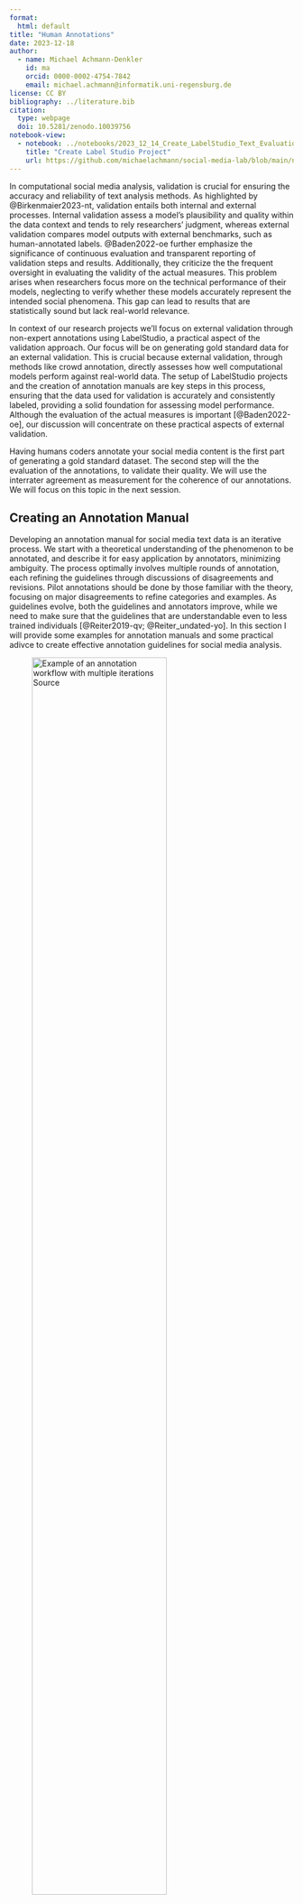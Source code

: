 ```yaml
---
format: 
  html: default
title: "Human Annotations"    
date: 2023-12-18
author:
  - name: Michael Achmann-Denkler
    id: ma
    orcid: 0000-0002-4754-7842
    email: michael.achmann@informatik.uni-regensburg.de
license: CC BY
bibliography: ../literature.bib
citation:
  type: webpage
  doi: 10.5281/zenodo.10039756
notebook-view:
  - notebook: ../notebooks/2023_12_14_Create_LabelStudio_Text_Evaluation.ipynb 
    title: "Create Label Studio Project"
    url: https://github.com/michaelachmann/social-media-lab/blob/main/notebooks/2023_12_14_Create_LabelStudio_Text_Evaluation.ipynb
---
```


In computational social media analysis, validation is crucial for ensuring the accuracy and reliability of text analysis methods. As highlighted by @Birkenmaier2023-nt, validation entails both internal and external processes. Internal validation assess a model's plausibility and quality within the data context and tends to rely researchers' judgment, whereas external validation compares model outputs with external benchmarks, such as human-annotated labels. @Baden2022-oe further emphasize the significance of continuous evaluation and transparent reporting of validation steps and results. Additionally, they criticize the the frequent oversight in evaluating the validity of the actual measures. This problem arises when researchers focus more on the technical performance of their models, neglecting to verify whether these models accurately represent the intended social phenomena. This gap can lead to results that are statistically sound but lack real-world relevance.

In context of our research projects we'll focus on external validation through non-expert annotations using LabelStudio, a practical aspect of the validation approach. Our focus will be on generating gold standard data for an external validation. This is crucial because external validation, through methods like crowd annotation, directly assesses how well computational models perform against real-world data. The setup of LabelStudio projects and the creation of annotation manuals are key steps in this process, ensuring that the data used for validation is accurately and consistently labeled, providing a solid foundation for assessing model performance. Although the evaluation of the actual measures is important [@Baden2022-oe], our discussion will concentrate on these practical aspects of external validation.

Having humans coders annotate your social media content is the first part of generating a gold standard dataset. The second step will the the evaluation of the annotations, to validate their quality. We will use the interrater agreement as measurement for the coherence of our annotations. We will focus on this topic in the next session.

## Creating an Annotation Manual
Developing an annotation manual for social media text data is an iterative process. We start with a theoretical understanding of the phenomenon to be annotated, and describe it for easy application by annotators, minimizing ambiguity. The process optimally involves multiple rounds of annotation, each refining the guidelines through discussions of disagreements and revisions. Pilot annotations should be done by those familiar with the theory, focusing on major disagreements to refine categories and examples. As guidelines evolve, both the guidelines and annotators improve, while we need to make sure that the guidelines that are understandable even to less trained individuals [@Reiter2019-qv; @Reiter_undated-yo]. In this section I will provide some examples for annotation manuals and some practical adivce to create effective annotation guidelines for social media analysis.

![Example of an annotation workflow with multiple iterations [Source](https://nilsreiter.de/blog/2017/howto-annotation)](/images/annotation-workflow.png){width=75%}

Practically speaking, get started by creating a document which can be shared online, e.g. on [Google Docs](https://docs.google.com/) or [CodiMD](https://md.digitalhumanities.io/). I suggest to structure you document as follows:

```
.
├── Introduction
│   ├── Outline the research project:
│   │   ├── What is your goal?
│   │   └── Why do you need the help of annotators?
│   ├── What can annotators expect?
│   └── How are they being reimbursed? 
├── Overview of all steps, e.g.
│   ├── How and where to register
│   └── When to act
├── Software Manual (LabelStudio HowTo)
│   ├── Annotation Interface
│   └── Keyboard Shortcuts
├── Introduction to Variables
│   ├── Definition for each variable / Values
│   └── Instructions for each variable / Values
└── Examples for each Variable
    ├── Positive Examples
    └── Negative Examples
```

Make use of tables, images and formatting to guide the attention of the readers to the right places. Put emphasize on the most important parts of the annotation manual to gain good quality annotations. I have created several annotation projects in the past. The quality of the manuals started evolving as well. Take a look at the examples for a better understanding of good formatting and how to present examples to your annotators:

* [Coding categories for images (German)](https://md.digitalhumanities.io/s/CW3TLUz5V)
* [Coding policy issues for text (German)](https://md.digitalhumanities.io/s/mMe--msnX)
* [Coding multiple content variables for text (German)](https://md.digitalhumanities.io/s/qemlDtXK0)

Based on my personal experience I would recommend to:

1. Focus on few variables per annotation project, due to two reasons: On the one hand it is easiert to read a short annotation manual for one or few variables and then keep annotating. We do not need to keep switching between tasks and thus to look up the definition of the one or the other variable again and again. On the other hand the software which we are going to use (LabelStudio) has a neat keyboard shortcut feature: This enables annotators to quickle select values by pressing buttons on their keyboard. The less options, the better shortcuts can be used (and remembered).
2. Generally speaking: Less is more. Keep the amount of variables low. Stick to one modality at a time. Keep the total amount of annotations per annotator at a manageable level (e.g. 2-3 hours of work) and ask the participants to take breaks when coding! 
3. Through my annotations B.A. Students reached consistently lower annotation quality than M.A. / M.Sc. students. 
4. To improve the quality I have experimented with Google Forms and generated a quiz. We can provide the correct solutions to questions, ask future annotators to take the quiz and they will receive some feedback on a test round of coding before starting the actual project. 
5. In another approach to improve the quality I asked to participants first code a small subsets and take a qualitative look at the results. I gave feedback and resolved conflicts before adding the annotators to my actual project.

:::{.column-page}
![A negative example: This annotation interface, based on @Hasler2021-gg, slows the annotation process down: Keyboard shortcuts cannot be used efficiently.](/images/labelstudio.png)
:::

## Setup an annotation project
We are going to use [Label Studio](https://labelstud.io/) as an annotation interface. While we do not need to use a specialized software, Label Studio makes the process of setting up annotation projects, inviting and organizing annotators, and the actual annotation a lot easier. A low resource alternative to specialized annotation software is Excel: Convert your text DataFrame to an Excel sheet, delete all but the text columns, add columns for your variables, and write a detailed annotation manual for your coders how to fill in your Excel sheet. These steps are easy to reproduce and quick to implement, yet the specialized software makes sure that annotator input follows your standard as you may define a detailed interface, it shuffles the order of annotations, and it offers keyboard shortcuts to speed up annotations. Additionally (when using the Enterprise version which is free for researchers), it tracks time spent on annotations and calculates first scores to estimate interrater reliability. [My Medium story "How to Accelerate your Annotation Process for Visual Social Media Analysis with Label Studio"](https://achmann.dev/how-to-accelerate-your-annotation-process-for-visual-social-media-analysis-with-label-studio-24c980a909f6) goes into more detail.

For our seminar, we are going to use a self-hosted version of Label Studio. The biggest draw back is the limitation of one annotation per document. We can, however, overcome this limitation by setting up the same project three times and calculating  interrater agreement measures ourselves (we are, of course, going to use standardized measures like Cohen's $\kappa$, see [Agreement & Evaluation](/evaluation/agreement.qmd)).

::: {.callout-important}
The paragraphs below showcase the setup of a text annotation project. [Please follow this link for the specialized instructions when working with images](label-studio-images.qmd)!
:::

### Setup a Label Studio project
The [Label Studio Text Evaluation Notebook](https://github.com/michaelachmann/social-media-lab/blob/main/notebooks/2023_12_14_Create_LabelStudio_Text_Evaluation.ipynb) guides you step by step through the automated creation of a labelstudio project:

{{< embed ../notebooks/2023_12_14_Create_LabelStudio_Text_Evaluation.ipynb echo=true >}}

### Designing an Interface
While the above notebook contains some logic to algorithmically generate a simple annotation interface, I recommend to customize your interface using the [Interface XML Tags](https://labelstud.io/tags) and CSS. In order to change the interface, open your project and click on *Settings*. 

![The *Settings* button in the top-right corner of annotation projects.](/images/ls-settings.png){width="50%"}

Next, select the *Labeling Interface* section and switch to code view. Here we can modify the interface using the custom Label Studio XML in a manner similar to HTML pages. 

![The *Labeling Interface* in the project settings](/images/ls-interface-settings.png)

When workig with Text the next tag is essential:

```XML
<Text name="Text" value="$Text"/>
```

Here we define a `Text` tag with the name `Text`, prefilled with the content of the `Text` column of the previously uploaded DataFrame, through the `$Text` placeholder. If you wanted to e.g. fill the tag with the `identifier` column set `value="$identifier"`. 

Here is an example of a clear and simple coding interface that I used in a past project:

![An example of a labeling interface for political communication.](/images/ls-interface.png){width=75%}

::: {.callout-note}
Note the *Unsure* option: It is good practice to offer annotators a fallback option in case of uncertainty. These uncertainties can, at a later stage, be resolved, e.g. through an expert review.
:::


And the XML / CSS code for the interface:

```xml
<View>
   <Style> .caption { background: white; padding: 10px; border-radius: 5px; font-size:medium; max-width:728px; margin:auto;}</Style>
  <Style> .interface {padding: 20px; margin: auto;}</Style>
  <View className="caption">
   <Text name="Text" value="$Text"/>
  </View>
  <View style="display:flex; box-shadow: 2px 2px 5px #999; padding: 5px; border-radius: 5px; max-width:680px; margin: auto; margin-top: 2em;">
    <View className="interface">
<Header value="Positioning" /><Choices name="Positioning" choice="single" toName="Text"><Choice value="True" /><Choice value="False" selected="true" /><Choice value="Unsure" /></Choices>
    </View>
    <View className="interface">
      <Header value="Call to Action" /><Choices name="Call to Action" showInline="false" choice="single" toName="Text"><Choice value="True" /><Choice value="False" selected="true"  /><Choice value="Unsure" /></Choices>
    </View>
    <View className="interface">
      <Header value="Documenation" /><Choices name="Documentation" showInline="false" choice="single" toName="Text"><Choice value="True" /><Choice value="False" selected="true"  /><Choice value="Unsure" /></Choices>
    </View>
    <View className="interface">
      <Header value="Unleserlich" /><Choices name="OCR" showInline="false" choice="single" toName="Text"><Choice value="True" /><Choice value="False" selected="true"  /><Choice value="Unsure" selected="false" style="visibility:hidden;"/></Choices>
    </View>
  </View>
    </View>
```

::: {.callout-tip}
Give it a try to design an interface [with the help of ChatGPT](https://chat.openai.com/share/9a7ef2e4-5a5d-423d-a458-31ef830b5bbc)! Beware, the linked chat generated a mediocre solution: Some `style` tags are not being applied, yet the interface is fully functional and looks better than the standard interface. Generating an optimal interface takes time, both in conversation with ChatGPT, and from scratch.
:::

Overall, the provided notebook and examples offer various options to export your social media data to label studio and to create a custom interface for your annotation project. It is, as outlined in the [creating an annotation manual](#creating-an-annotation-manual), important to test the annotation manual **and** the annotation interface through multiple iterations. Make use of your project teams here!


## Collect Annotations

The annotation manual is written, the data has been added to a label studio project, the manual and interface have both been tested and improved through several iterations: Now you are ready to invite annotators to your project! In context of our research seminar we aim at non-expert annotators. We may make use of our "Versuchspersonenstunden" (*participant hours*) system, thus we may hire students as annotators. For each hour of participation, their receive one participant hours. An ideal annotation project in this context should not exceed two hours! The [uni website](https://www.uni-regensburg.de/sprache-literatur-kultur/medieninformatik/studium/versuchspersonenstunden/index.html) offers all information on participant hours. Additionally, members from each group are welcome to participate in the other's annotation projects, allowing for mutual exchange of participation.

## Conclusion
@Baden2022-oe and @Birkenmaier2023-nt provide sound arguments for the need of validation when working with methods of computational text analysis. This chapter outlined the first practical steps towards an external validation of computational classifications: Creating an annotation manual, and setting up an annotation project. In the next session, we will take a look at the actual evaluation of computational classifications: First we are going to evaluate the quality of our human annotations through interrater agreement measurements. In an intermediary step we will derive ground truth data through majority decisions (following a common practiceto improve the quality of the final dataset [@Davani2022-nu]), before calculating the evaluation metrics (accuracy, refall, F1-scores) for our model comparing the gold standard dataset with the computational annotations. 

## Further Reading
* [Studies in Communication and Media: Special Issue on Content Analysis](https://www.nomos-elibrary.de/10.5771/2192-4007-2023-4/scm-studies-in-communication-and-media-jahrgang-12-2023-heft-4?page=1)